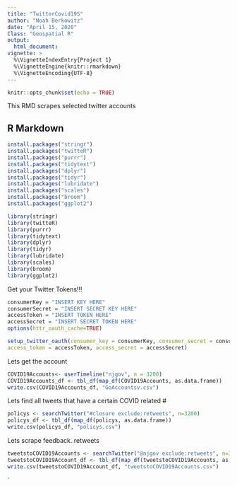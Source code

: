 ---
title: "TwitterCovid19S"
author: "Noah Berkowitz"
date: "April 15, 2020"
Class: "Geospatial R"
output: 
  html_document:
vignette: >
  %\VignetteIndexEntry{Project 1}
  %\VignetteEngine{knitr::rmarkdown}
  %\VignetteEncoding{UTF-8}
---


```{r setup, include=FALSE}
knitr::opts_chunk$set(echo = TRUE)
```

This RMD scrapes selected twitter accounts

## R Markdown

```{r}
install.packages("stringr")
install.packages("twitteR")
install.packages("purrr")
install.packages("tidytext")
install.packages("dplyr")
install.packages("tidyr")
install.packages("lubridate")
install.packages("scales")
install.packages("broom")
install.packages("ggplot2")
```

```{r}
library(stringr)
library(twitteR)
library(purrr)
library(tidytext)
library(dplyr)
library(tidyr)
library(lubridate)
library(scales)
library(broom)
library(ggplot2)
```

Get your Twitter Tokens!!! 

```{r}
consumerKey = "INSERT KEY HERE"
consumerSecret = "INSERT SECRET KEY HERE"
accessToken = "INSERT TOKEN HERE"
accessSecret = "INSERT SECRET TOKEN HERE"
options(httr_oauth_cache=TRUE)

setup_twitter_oauth(consumer_key = consumerKey, consumer_secret = consumerSecret,
access_token = accessToken, access_secret = accessSecret)
```
Lets get the account

```{r}
COVID19Accounts<- userTimeline("njgov", n = 3200)
COVID19Accounts_df <- tbl_df(map_df(COVID19Accounts, as.data.frame))
write.csv(COVID19Accounts_df, "GoAccountsv.csv")
```
Lets find all tweets that have a certain COVID related #

```{r}
policys <- searchTwitter("#closure exclude:retweets", n=3200)
policys_df <- tbl_df(map_df(policys, as.data.frame))
write.csv(policys_df, "policys.csv")
```

Lets scrape feedback..retweets

```{r}
tweetstoCOVID19Accounts <- searchTwitter("@njgov exclude:retweets", n=3200)
tweetstoCOVID19Account_df <- tbl_df(map_df(tweetstoCOVID19Accounts, as.data.frame))
write.csv(tweetstoCOVID19Account_df, "tweetstoCOVID19Accounts.csv")
```

`

